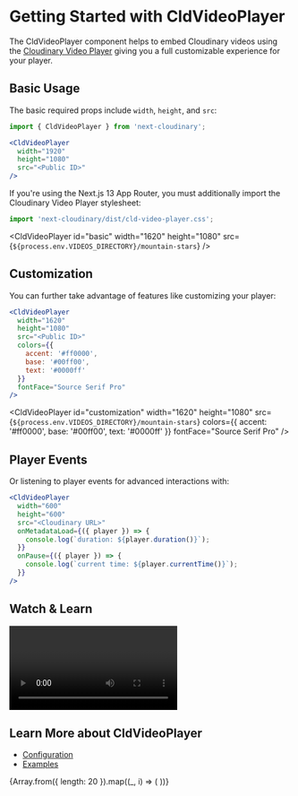 


<Head>
  <title>CldVideoPlayer - Next Cloudinary</title>
  <meta name="og:title" content="Getting Started with CldVideoPlayer - Next Cloudinary" />
  <meta name="og:url" content={`https://next.cloudinary.dev/CldVideoPlayer/basic-usage`} />
</Head>

<OgImage
  title="CldVideoPlayer"
  twitterTitle="Getting Started with CldVideoPlayer"
/>

# Getting Started with CldVideoPlayer

The CldVideoPlayer component helps to embed Cloudinary videos using the [Cloudinary Video Player](https://cloudinary.com/documentation/cloudinary_video_player) giving you a full customizable experience for your player.

## Basic Usage

The basic required props include `width`, `height`, and `src`:

```jsx copy
import { CldVideoPlayer } from 'next-cloudinary';

<CldVideoPlayer
  width="1920"
  height="1080"
  src="<Public ID>"
/>
```

If you're using the Next.js 13 App Router, you must additionally import the Cloudinary Video Player stylesheet:

```jsx copy
import 'next-cloudinary/dist/cld-video-player.css';
```

<CldVideoPlayer
  id="basic"
  width="1620"
  height="1080"
  src={`${process.env.VIDEOS_DIRECTORY}/mountain-stars`}
/>

## Customization

You can further take advantage of features like customizing your player:

```jsx copy
<CldVideoPlayer
  width="1620"
  height="1080"
  src="<Public ID>"
  colors={{
    accent: '#ff0000',
    base: '#00ff00',
    text: '#0000ff'
  }}
  fontFace="Source Serif Pro"
/>
```

<CldVideoPlayer
  id="customization"
  width="1620"
  height="1080"
  src={`${process.env.VIDEOS_DIRECTORY}/mountain-stars`}
  colors={{
    accent: '#ff0000',
    base: '#00ff00',
    text: '#0000ff'
  }}
  fontFace="Source Serif Pro"
/>

## Player Events

Or listening to player events for advanced interactions with:

```jsx copy
<CldVideoPlayer
  width="600"
  height="600"
  src="<Cloudinary URL>"
  onMetadataLoad={({ player }) => {
    console.log(`duration: ${player.duration()}`);
  }}
  onPause={({ player }) => {
    console.log(`current time: ${player.currentTime()}`);
  }}
/>
```

## Watch & Learn

<Video
  title="Embedding a Video Player in Next.js with Next Cloudinary"
  url="https://www.youtube.com/watch?v=Et7TTfwvBFo"
/>

## Learn More about CldVideoPlayer
* [Configuration](/cldvideoplayer/configuration)
* [Examples](/cldvideoplayer/examples)

<div style={{display: 'grid', gridTemplateColumns: 'repeat(4, 1fr)', gap: '5px', marginTop: '6px'}}>
    {Array.from({ length: 20 }).map((_, i) => (
        <CldVideoPlayer
            key={i}
            width={1620}
            height={1080}
            id={`dog-${i}`}
            src={`${process.env.VIDEOS_DIRECTORY}/dog-running-snow`}
        />
    ))}
</div>